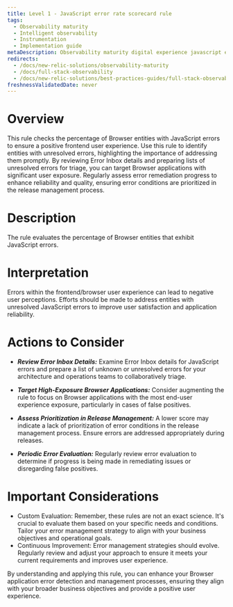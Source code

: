 ```yaml
---
title: Level 1 - JavaScript error rate scorecard rule
tags:
  - Observability maturity
  - Intelligent observability
  - Instrumentation
  - Implementation guide
metaDescription: Observability maturity digital experience javascript error rate
redirects:
  - /docs/new-relic-solutions/observability-maturity
  - /docs/full-stack-observability
  - /docs/new-relic-solutions/best-practices-guides/full-stack-observability
freshnessValidatedDate: never
---
```


# Overview

This rule checks the percentage of Browser entities with JavaScript errors to ensure a positive frontend user experience. Use this rule to identify entities with unresolved errors, highlighting the importance of addressing them promptly. By reviewing Error Inbox details and preparing lists of unresolved errors for triage, you can target Browser applications with significant user exposure. Regularly assess error remediation progress to enhance reliability and quality, ensuring error conditions are prioritized in the release management process.

# Description

The rule evaluates the percentage of Browser entities that exhibit JavaScript errors.

# Interpretation

Errors within the frontend/browser user experience can lead to negative user perceptions. Efforts should be made to address entities with unresolved JavaScript errors to improve user satisfaction and application reliability.

# Actions to Consider

- ***Review Error Inbox Details:*** Examine Error Inbox details for JavaScript errors and prepare a list of unknown or unresolved errors for your architecture and operations teams to collaboratively triage.

- ***Target High-Exposure Browser Applications:*** Consider augmenting the rule to focus on Browser applications with the most end-user experience exposure, particularly in cases of false positives.

- ***Assess Prioritization in Release Management:*** A lower score may indicate a lack of prioritization of error conditions in the release management process. Ensure errors are addressed appropriately during releases.

- ***Periodic Error Evaluation:*** Regularly review error evaluation to determine if progress is being made in remediating issues or disregarding false positives.

# Important Considerations

* Custom Evaluation: Remember, these rules are not an exact science. It's crucial to evaluate them based on your specific needs and conditions. Tailor your error management strategy to align with your business objectives and operational goals.
* Continuous Improvement: Error management strategies should evolve. Regularly review and adjust your approach to ensure it meets your current requirements and improves user experience.

By understanding and applying this rule, you can enhance your Browser application error detection and management processes, ensuring they align with your broader business objectives and provide a positive user experience.
